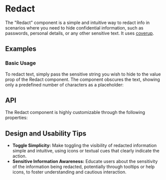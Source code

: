 # Redact
The "Redact" component is a simple and intuitive way to redact info in scenarios where you need to hide confidential information, such as passwords, personal details, or any other sensitive text.
It uses [coverup](https://www.npmjs.com/package/coverup).

## Examples
### Basic Usage
To redact text, simply pass the sensitive string you wish to hide to the value prop of the Redact component. 
The component obscures the text, showing only a predefined number of characters as a placeholder:

## API
The Redact component is highly customizable through the following properties:

## Design and Usability Tips

- **Toggle Simplicity:** Make toggling the visibility of redacted information simple and intuitive, using icons or textual cues that clearly indicate the action.
- **Sensitive Information Awareness:** Educate users about the sensitivity of the information being redacted, potentially through tooltips or help icons, to foster understanding and cautious interaction.